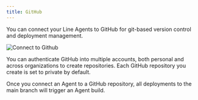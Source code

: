 ```yaml
---
title: GitHub
---
```


You can connect your Line Agents to GitHub for git-based version control and deployment management.

<Frame>
    <img src="/assets/images/agents/github-connection.png" alt="Connect to Github"/>
</Frame>


You can authenticate GitHub into multiple accounts, both personal and across organizations to create repositories. Each
GitHub repository you create is set to private by default.

Once you connect an Agent to a GitHub repository, all deployments to the main branch will trigger an Agent build.

